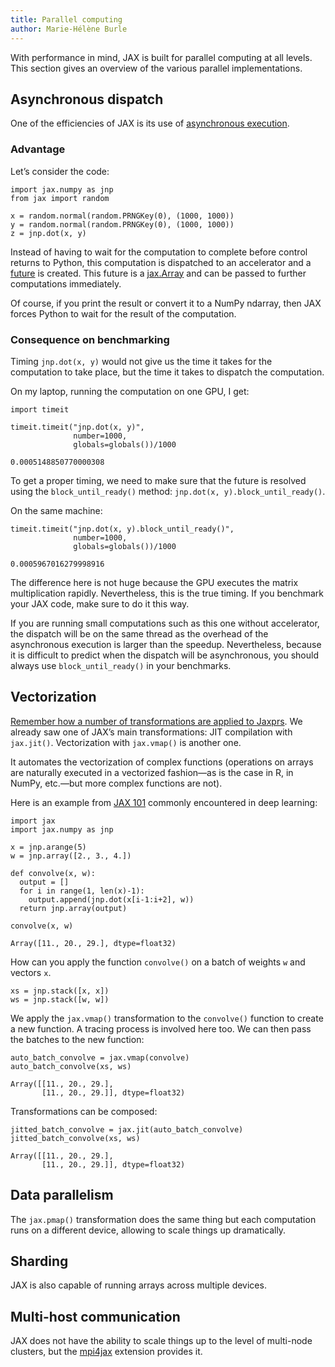 ```yaml
---
title: Parallel computing
author: Marie-Hélène Burle
---
```


:::{.def}

With performance in mind, JAX is built for parallel computing at all levels. This section gives an overview of the various parallel implementations.

:::

## Asynchronous dispatch

One of the efficiencies of JAX is its use of [asynchronous execution](https://en.wikipedia.org/wiki/Asynchrony_(computer_programming)).

### Advantage

Let's consider the code:

```.python
import jax.numpy as jnp
from jax import random

x = random.normal(random.PRNGKey(0), (1000, 1000))
y = random.normal(random.PRNGKey(0), (1000, 1000))
z = jnp.dot(x, y)
```

Instead of having to wait for the computation to complete before control returns to Python, this computation is dispatched to an accelerator and a [future](https://en.wikipedia.org/wiki/Futures_and_promises) is created. This future is a [jax.Array](https://jax.readthedocs.io/en/latest/jax.html#jax-array-jax-array) and can be passed to further computations immediately.

Of course, if you print the result or convert it to a NumPy ndarray, then JAX forces Python to wait for the result of the computation.

### Consequence on benchmarking

Timing `jnp.dot(x, y)` would not give us the time it takes for the computation to take place, but the time it takes to dispatch the computation.

On my laptop, running the computation on one GPU, I get:

```.python
import timeit

timeit.timeit("jnp.dot(x, y)",
              number=1000,
              globals=globals())/1000
```

```
0.0005148850770000308
```

To get a proper timing, we need to make sure that the future is resolved using the `block_until_ready()` method: `jnp.dot(x, y).block_until_ready()`.

On the same machine:

```.python
timeit.timeit("jnp.dot(x, y).block_until_ready()",
              number=1000,
              globals=globals())/1000
```

```
0.0005967016279998916
```

The difference here is not huge because the GPU executes the matrix multiplication rapidly. Nevertheless, this is the true timing. If you benchmark your JAX code, make sure to do it this way.

:::{.note}

If you are running small computations such as this one without accelerator, the dispatch will be on the same thread as the overhead of the asynchronous execution is larger than the speedup. Nevertheless, because it is difficult to predict when the dispatch will be asynchronous, you should always use `block_until_ready()` in your benchmarks.

:::

## Vectorization

[Remember how a number of transformations are applied to Jaxprs](https://mint.westdri.ca/ai/jx_map#map). We already saw one of JAX's main transformations: JIT compilation with `jax.jit()`. Vectorization with `jax.vmap()` is another one.

It automates the vectorization of complex functions (operations on arrays are naturally executed in a vectorized fashion—as is the case in R, in NumPy, etc.—but more complex functions are not).

Here is an example from [JAX 101](https://jax.readthedocs.io/en/latest/jax-101/index.html) commonly encountered in deep learning:

```.python
import jax
import jax.numpy as jnp

x = jnp.arange(5)
w = jnp.array([2., 3., 4.])

def convolve(x, w):
  output = []
  for i in range(1, len(x)-1):
    output.append(jnp.dot(x[i-1:i+2], w))
  return jnp.array(output)

convolve(x, w)
```

```
Array([11., 20., 29.], dtype=float32)
```

How can you apply the function `convolve()` on a batch of weights `w` and vectors `x`.

```.python
xs = jnp.stack([x, x])
ws = jnp.stack([w, w])
```

We apply the `jax.vmap()` transformation to the `convolve()` function to create a new function. A tracing process is involved here too. We can then pass the batches to the new function:

```.python
auto_batch_convolve = jax.vmap(convolve)
auto_batch_convolve(xs, ws)
```

```
Array([[11., 20., 29.],
       [11., 20., 29.]], dtype=float32)
```

Transformations can be composed:

```.python
jitted_batch_convolve = jax.jit(auto_batch_convolve)
jitted_batch_convolve(xs, ws)
```

```
Array([[11., 20., 29.],
       [11., 20., 29.]], dtype=float32)
```

## Data parallelism

The `jax.pmap()` transformation does the same thing but each computation runs on a different device, allowing to scale things up dramatically.

## Sharding

JAX is also capable of running arrays across multiple devices.

## Multi-host communication

JAX does not have the ability to scale things up to the level of multi-node clusters, but the [mpi4jax](https://github.com/mpi4jax/mpi4jax) extension provides it.
